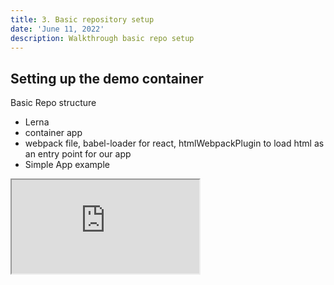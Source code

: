 ```yaml
---
title: 3. Basic repository setup
date: 'June 11, 2022'
description: Walkthrough basic repo setup
---
```


## Setting up the demo container

Basic Repo structure

- Lerna
- container app
- webpack file, babel-loader for react, htmlWebpackPlugin to load html as an entry point for our app
- Simple App example

<div className="iframe-container">
  <iframe
    src="https://codesandbox.io/embed/mfe-intro-basic-setup-u9sc68?editorsize=30&view=split&fontsize=14&moduleview=1&theme=dark&hidenavigation=1"
    style={{
      width: '100%',
      height: '600px',
      border: '0',
      borderRadius: '4px',
      overflow: 'hidden',
    }}
    title="mfe-intro-basic-setup"
    allow="accelerometer; ambient-light-sensor; camera; encrypted-media; geolocation; gyroscope; hid; microphone; midi; payment; usb; vr; xr-spatial-tracking"
    sandbox="allow-forms allow-modals allow-popups allow-presentation allow-same-origin allow-scripts"
  />
  >
</div>

<hr />
<br />
## Setting up the child container app with mod fed

- Copy Container dir to Child dir
- Mod fed plugin
  - Child app exposes App.jsx
  - Container app consumes App.jsx as remote
  - Refactor entry point in container app to include bootstrap.js
    - Gives webpack the opportunity for webpack to fetch new runtime dependency from childapp

<div className="iframe-container">
  <iframe
    src="https://codesandbox.io/embed/mfe-intro-mod-fed-with-child-sc2mui?editorsize=30&view=split&fontsize=14&moduleview=1&theme=dark&hidenavigation=1"
    style={{
      width: '100%',
      height: '600px',
      border: '0',
      borderRadius: '4px',
      overflow: 'hidden',
    }}
    title="mfe-intro-mod-fed-with-child"
    allow="accelerometer; ambient-light-sensor; camera; encrypted-media; geolocation; gyroscope; hid; microphone; midi; payment; usb; vr; xr-spatial-tracking"
    sandbox="allow-forms allow-modals allow-popups allow-presentation allow-same-origin allow-scripts"
  />
</div>

The following files are generated by the container app:

1. main.js: Entry point, contains content of index.js
2. bootstrap.js: Contains dependencies of container app (such as child app's remote). Allows webpack to know it has to fetch remote before running this file.

   <div style={{ position: 'relative', height: '300px', margin: '32px' }}>
     <Image
       src="/assets/bootstrap-entry.png"
       alt="monolithic-to-micro-services.png"
       layout={'fill'}
       objectFit={'contain'}
     />
   </div>
